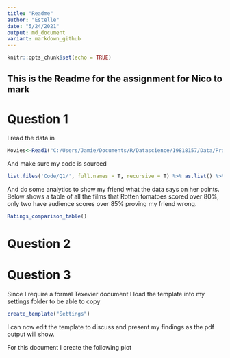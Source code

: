 ```yaml
---
title: "Readme"
author: "Estelle"
date: "5/24/2021"
output: md_document
variant: markdown_github
---
```


```r
knitr::opts_chunk$set(echo = TRUE)
```

## This is the Readme for the assignment for Nico to mark
 
# Question 1

I read the data in 
```r
Movies<-Read1("C:/Users/Jamie/Documents/R/Datascience/19818157/Data/Practical/Movies/Movies.csv")
```
And make sure my code is sourced
```r
list.files('Code/Q1/', full.names = T, recursive = T) %>% as.list() %>% walk(~source(.))

```

And do some analytics to show my friend what the data says on her points.
Below shows a table of all the films that Rotten tomatoes scored over 80%, only two have audience scores over 85% proving my friend wrong.
```r
Ratings_comparison_table()
```
# Question 2

# Question 3
Since I require a formal Texevier document I load the template into my settings folder to be able to copy
```r
create_template("Settings")
```
I can now edit the template to discuss and present my findings as the pdf output will show.

For this document I create the following plot
```r

```

